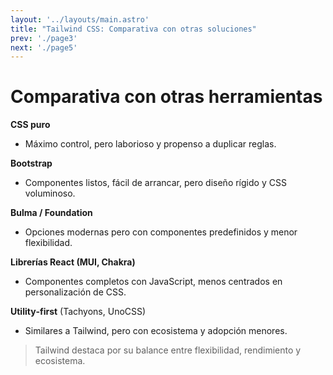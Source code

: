 ```yaml
---
layout: '../layouts/main.astro'
title: "Tailwind CSS: Comparativa con otras soluciones"
prev: './page3'
next: './page5'
---
```


# Comparativa con otras herramientas

**CSS puro**
- Máximo control, pero laborioso y propenso a duplicar reglas.

**Bootstrap**
- Componentes listos, fácil de arrancar, pero diseño rígido y CSS voluminoso.

**Bulma / Foundation**
- Opciones modernas pero con componentes predefinidos y menor flexibilidad.

**Librerías React (MUI, Chakra)**
- Componentes completos con JavaScript, menos centrados en personalización de CSS.

**Utility‑first** (Tachyons, UnoCSS)
- Similares a Tailwind, pero con ecosistema y adopción menores.

> Tailwind destaca por su balance entre flexibilidad, rendimiento y ecosistema.